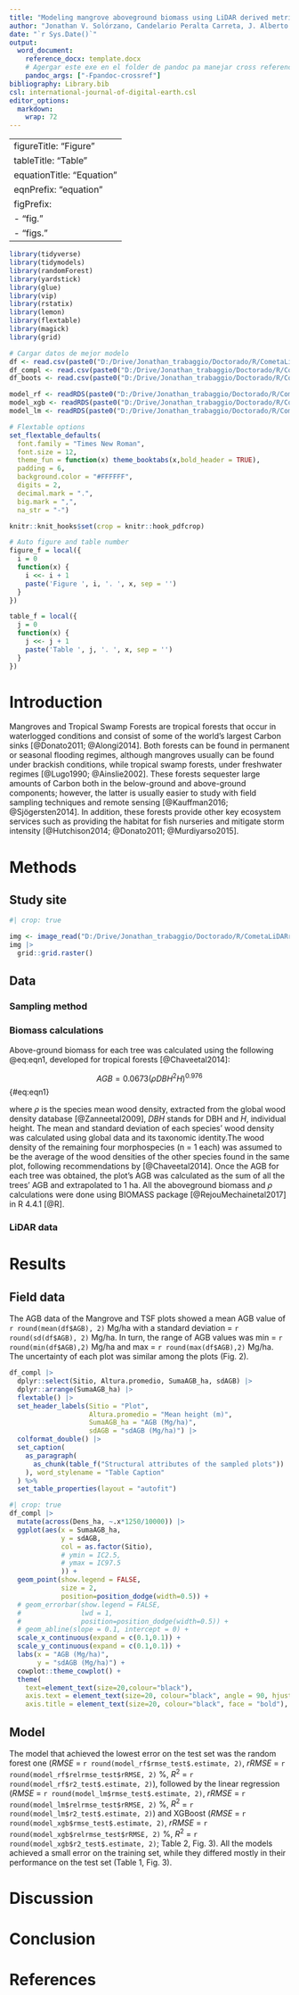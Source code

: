 ```yaml
---
title: "Modeling mangrove aboveground biomass using LiDAR derived metrics"
author: "Jonathan V. Solórzano, Candelario Peralta Carreta, J. Alberto Gallardo Cruz"
date: "`r Sys.Date()`"
output: 
  word_document:
    reference_docx: template.docx
    # Agergar este exe en el folder de pandoc pa manejar cross references
    pandoc_args: ["-Fpandoc-crossref"]
bibliography: Library.bib
csl: international-journal-of-digital-earth.csl
editor_options: 
  markdown: 
    wrap: 72
---
```


---
figureTitle: "Figure"
tableTitle: "Table"
equationTitle: "Equation"
eqnPrefix: "equation"
figPrefix: 
  - "fig."
  - "figs."
---

```r
library(tidyverse)
library(tidymodels)
library(randomForest)
library(yardstick)
library(glue)
library(vip)
library(rstatix)
library(lemon)
library(flextable)
library(magick)
library(grid)

# Cargar datos de mejor modelo
df <- read.csv(paste0("D:/Drive/Jonathan_trabaggio/Doctorado/R/CometaLiDARrevML","/Results/df_AGB.csv"))
df_compl <- read.csv(paste0("D:/Drive/Jonathan_trabaggio/Doctorado/R/CometaLiDARrevML","/Data/BD_Joni_lidR_24.csv"))
df_boots <- read.csv(paste0("D:/Drive/Jonathan_trabaggio/Doctorado/R/CometaLiDARrevML","/Results/IC_bootstrap.csv"))

model_rf <- readRDS(paste0("D:/Drive/Jonathan_trabaggio/Doctorado/R/CometaLiDARrevML","/Results/Lista_bestmodel_rf_24.rds"))
model_xgb <- readRDS(paste0("D:/Drive/Jonathan_trabaggio/Doctorado/R/CometaLiDARrevML","/Results/Lista_bestmodel_xgb_24.rds"))
model_lm <- readRDS(paste0("D:/Drive/Jonathan_trabaggio/Doctorado/R/CometaLiDARrevML","/Results/Lista_bestmodel_lm_24.rds"))

# Flextable options
set_flextable_defaults(
  font.family = "Times New Roman",
  font.size = 12, 
  theme_fun = function(x) theme_booktabs(x,bold_header = TRUE),
  padding = 6,
  background.color = "#FFFFFF",
  digits = 2,
  decimal.mark = ".",
  big.mark = ",",
  na_str = "-")

knitr::knit_hooks$set(crop = knitr::hook_pdfcrop)

# Auto figure and table number
figure_f = local({
  i = 0
  function(x) {
    i <<- i + 1
    paste('Figure ', i, '. ', x, sep = '')
  }
})

table_f = local({
  j = 0
  function(x) {
    j <<- j + 1
    paste('Table ', j, '. ', x, sep = '')
  }
})
```

# Introduction

Mangroves and Tropical Swamp Forests are tropical forests that occur in
waterlogged conditions and consist of some of the world's largest Carbon
sinks [@Donato2011; @Alongi2014]. Both forests can be found in permanent
or seasonal flooding regimes, although mangroves usually can be found
under brackish conditions, while tropical swamp forests, under
freshwater regimes [@Lugo1990; @Ainslie2002]. These forests sequester
large amounts of Carbon both in the below-ground and above-ground
components; however, the latter is usually easier to study with field
sampling techniques and remote sensing [@Kauffman2016; @Sjögersten2014].
In addition, these forests provide other key ecosystem services such as
providing the habitat for fish nurseries and mitigate storm intensity
[@Hutchison2014; @Donato2011; @Murdiyarso2015].


# Methods

## Study site


```r
#| crop: true

img <- image_read("D:/Drive/Jonathan_trabaggio/Doctorado/R/CometaLiDARrevML/Map/Map1.jpeg")
img |> 
  grid::grid.raster()
```

## Data

### Sampling method

### Biomass calculations

Above-ground biomass for each tree was calculated using the following
@eq:eqn1, developed for tropical forests [@Chaveetal2014]:

$$AGB = 0.0673( \rho DBH^2H)^{0.976}$${#eq:eqn1}

where $\rho$ is the species mean wood density, extracted from the global
wood density database [@Zanneetal2009], $DBH$ stands for DBH and $H$,
individual height. The mean and standard deviation of each species' wood
density was calculated using global data and its taxonomic identity.The wood density of the remaining four morphospecies (n = 1 each) was assumed to be the average of the wood densities of the
other species found in the same plot, following recommendations by
[@Chaveetal2014]. Once the AGB for each tree was obtained, the plot's
AGB was calculated as the sum of all the trees' AGB and extrapolated to
1 ha. All the aboveground biomass and $\rho$ calculations were done
using BIOMASS package [@RejouMechainetal2017] in R 4.4.1 [@R].


### LiDAR data


# Results

## Field data

The AGB data of the Mangrove and TSF plots showed a mean AGB value of
`r round(mean(df$AGB), 2)` Mg/ha with a standard deviation =
`r round(sd(df$AGB), 2)` Mg/ha. In turn, the range of AGB values was min
= `r round(min(df$AGB),2)` Mg/ha and max = `r round(max(df$AGB),2)`
Mg/ha. The uncertainty of each plot was similar among the plots (Fig.
2).

```r
df_compl |>
  dplyr::select(Sitio, Altura.promedio, SumaAGB_ha, sdAGB) |>
  dplyr::arrange(SumaAGB_ha) |>
  flextable() |>  
  set_header_labels(Sitio = "Plot", 
                    Altura.promedio = "Mean height (m)", 
                    SumaAGB_ha = "AGB (Mg/ha)", 
                    sdAGB = "sdAGB (Mg/ha)") |>
  colformat_double() |>
  set_caption(
    as_paragraph(
      as_chunk(table_f("Structural attributes of the sampled plots"))
    ), word_stylename = "Table Caption"
  ) %>%
  set_table_properties(layout = "autofit")
```

```r
#| crop: true
df_compl |>
  mutate(across(Dens_ha, ~.x*1250/10000)) |>
  ggplot(aes(x = SumaAGB_ha, 
             y = sdAGB,
             col = as.factor(Sitio), 
             # ymin = IC2.5,
             # ymax = IC97.5
             )) + 
  geom_point(show.legend = FALSE,
             size = 2,
             position=position_dodge(width=0.5)) +
  # geom_errorbar(show.legend = FALSE,
  #               lwd = 1,
  #               position=position_dodge(width=0.5)) +
  # geom_abline(slope = 0.1, intercept = 0) +
  scale_x_continuous(expand = c(0.1,0.1)) +
  scale_y_continuous(expand = c(0.1,0.1)) +
  labs(x = "AGB (Mg/ha)", 
       y = "sdAGB (Mg/ha)") + 
  cowplot::theme_cowplot() + 
  theme(
    text=element_text(size=20,colour="black"),
    axis.text = element_text(size=20, colour="black", angle = 90, hjust = 1, vjust = 0.5), 
    axis.title = element_text(size=20, colour="black", face = "bold"), axis.line = element_line(colour = "black"))
```

## Model

The model that achieved the lowest error on the test set was the random
forest one ($RMSE$ = `r round(model_rf$rmse_test$.estimate, 2)`, $rRMSE$
= `r round(model_rf$relrmse_test$rRMSE, 2)` %, $R^2$ =
`r round(model_rf$r2_test$.estimate, 2)`), followed by the linear
regression ($RMSE$ = `r round(model_lm$rmse_test$.estimate, 2)`, $rRMSE$
= `r round(model_lm$relrmse_test$rRMSE, 2)` %, $R^2$ =
`r round(model_lm$r2_test$.estimate, 2)`) and XGBoost ($RMSE$ =
`r round(model_xgb$rmse_test$.estimate, 2)`, $rRMSE$ =
`r round(model_xgb$relrmse_test$rRMSE, 2)` %, $R^2$ =
`r round(model_xgb$r2_test$.estimate, 2)`; Table 2, Fig. 3). All the
models achieved a small error on the training set, while they differed
mostly in their performance on the test set (Table 1, Fig. 3).

# Discussion

# Conclusion

# References

